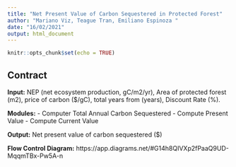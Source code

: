 ```yaml
---
title: "Net Present Value of Carbon Sequestered in Protected Forest"
author: "Mariano Viz, Teague Tran, Emiliano Espinoza "
date: "16/02/2021"
output: html_document
---
```


```r
knitr::opts_chunk$set(echo = TRUE)

```

## Contract

**Input:** NEP (net ecosystem production, gC/m2/yr), Area of protected forest (m2), price of carbon ($/gC), total years from (years), Discount Rate (%).

**Modules:**
- Computer Total Annual Carbon Sequestered 
- Compute Present Value
- Compute Current Value

**Output:** Net present value of carbon sequestered ($)

**Flow Control Diagram:**
https://app.diagrams.net/#G14h8QIVXp2fPaaQ9UD-MqqmTBx-Pw5A-n


